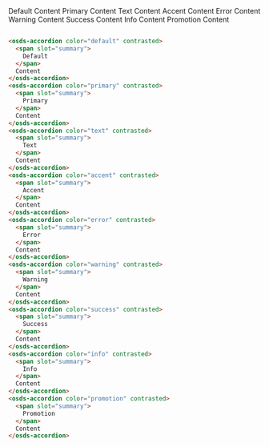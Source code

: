 <div class="container">
  <osds-accordion color="default" contrasted>
    <span slot="summary">
      Default
    </span>
    Content
  </osds-accordion>
  <osds-accordion color="primary" contrasted>
    <span slot="summary">
      Primary
    </span>
    Content
  </osds-accordion>
  <osds-accordion color="text" contrasted>
    <span slot="summary">
      Text
    </span>
    Content
  </osds-accordion>
  <osds-accordion color="accent" contrasted>
    <span slot="summary">
      Accent
    </span>
    Content
  </osds-accordion>
  <osds-accordion color="error" contrasted>
    <span slot="summary">
      Error
    </span>
    Content
  </osds-accordion>
  <osds-accordion color="warning" contrasted>
    <span slot="summary">
      Warning
    </span>
    Content
  </osds-accordion>
  <osds-accordion color="success" contrasted>
    <span slot="summary">
      Success
    </span>
    Content
  </osds-accordion>
  <osds-accordion color="info" contrasted>
    <span slot="summary">
      Info
    </span>
    Content
  </osds-accordion>
  <osds-accordion color="promotion" contrasted>
    <span slot="summary">
      Promotion
    </span>
    Content
  </osds-accordion>
</div>

```html

<osds-accordion color="default" contrasted>
  <span slot="summary">
    Default
  </span>
  Content
</osds-accordion>
<osds-accordion color="primary" contrasted>
  <span slot="summary">
    Primary
  </span>
  Content
</osds-accordion>
<osds-accordion color="text" contrasted>
  <span slot="summary">
    Text
  </span>
  Content
</osds-accordion>
<osds-accordion color="accent" contrasted>
  <span slot="summary">
    Accent
  </span>
  Content
</osds-accordion>
<osds-accordion color="error" contrasted>
  <span slot="summary">
    Error
  </span>
  Content
</osds-accordion>
<osds-accordion color="warning" contrasted>
  <span slot="summary">
    Warning
  </span>
  Content
</osds-accordion>
<osds-accordion color="success" contrasted>
  <span slot="summary">
    Success
  </span>
  Content
</osds-accordion>
<osds-accordion color="info" contrasted>
  <span slot="summary">
    Info
  </span>
  Content
</osds-accordion>
<osds-accordion color="promotion" contrasted>
  <span slot="summary">
    Promotion
  </span>
  Content
</osds-accordion>
```
